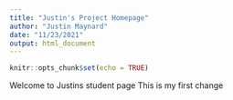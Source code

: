 ```yaml
---
title: "Justin's Project Homepage"
author: "Justin Maynard"
date: "11/23/2021"
output: html_document
---
```


```r
knitr::opts_chunk$set(echo = TRUE)
```
Welcome to Justins student page
This is my first change